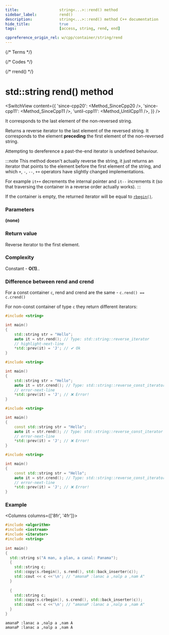 ```yaml
---
title:					string<...>::rend() method
sidebar_label:			rend()
description:			string<...>::rend() method C++ documentation
hide_title:				true
tags:					[access, string, rend, end]

cppreference_origin_rel: w/cpp/container/string/rend
---
```



{/* Terms */}

{/* Codes */}

{/* rrend() */}

# std::string rend() method

<SwitchView content={{
    'since-cpp20': <Method_SinceCpp20 />,
    'since-cpp11': <Method_SinceCpp11 />,
    'until-cpp11': <Method_UntilCpp11 />,
}} />

It corresponds to the last element of the non-reversed string.

Returns a <Tooltip title={Term_ContAlias_ReverseIterator}>reverse iterator</Tooltip> to the last element of the reversed string.
It corresponds to the element **preceding** the first element of the non-reversed string.

Attempting to dereference a past-the-end iterator is <Tooltip title={Term_UndefinedBehaviour}>undefined behaviour</Tooltip>.

:::note
This method doesn't actually reverse the string, it just returns an iterator that points to the element before the first element of the string,
and which `+`, `-`, `--`, `++` operators have slightly changed implementations.

For example `it++` decrements the internal pointer and `it--` increments it (so that traversing the container in a reverse order actually works).
:::

If the container is empty, the returned iterator will be equal to [`rbegin()`](rbegin).

### Parameters

**(none)**

### Return value

Reverse iterator to the first element.

### Complexity

Constant - **O(1)**..

### Difference between rend and crend

For a const container `c`, rend and crend are the same - `c.rend() == c.crend()`

For non-const container of type `c` they return different iterators:

<Tabs>
<TabItem value="non-const-container" label="Non const container" default>

<Tabs>
<TabItem value="rend" label="rend" default>


```cpp
#include <string> 

int main()
{
    std::string str = "Hello";
    auto it = str.rend(); // Type: std::string::reverse_iterator
    // highlight-next-line
    *std::prev(it) = 'J'; // ✔ Ok
}
```

</TabItem>
<TabItem value="crend" label="crend" default>

```cpp
#include <string>

int main()
{
    std::string str = "Hello";
    auto it = str.crend(); // Type: std::string::reverse_const_iterator
    // error-next-line
    *std::prev(it) = 'J'; // ❌ Error! 
}
```

</TabItem>
</Tabs>

</TabItem>
<TabItem value="const-container" label="Const container">

<Tabs>
<TabItem value="rend" label="rend" default>

```cpp
#include <string>

int main()
{
    const std::string str = "Hello";
    auto it = str.rend(); // Type: std::string::reverse_const_iterator
    // error-next-line
    *std::prev(it) = 'J'; // ❌ Error! 
}
```

</TabItem>
<TabItem value="crend" label="crend" default>

```cpp
#include <string>

int main()
{
    const std::string str = "Hello";
    auto it = str.crend(); // Type: std::string::reverse_const_iterator
    // error-next-line
    *std::prev(it) = 'J'; // ❌ Error! 
}
```

</TabItem>
</Tabs>

</TabItem>
</Tabs>

### Example

<Columns columns={['8fr', '4fr']}>
<div>

```cpp title='Main.cpp' showLineNumbers
#include <algorithm>
#include <iostream>
#include <iterator>
#include <string>
 
int main()
{
  std::string s("A man, a plan, a canal: Panama");
  {
    std::string c;
    std::copy(s.rbegin(), s.rend(), std::back_inserter(c));
    std::cout << c <<'\n'; // "amanaP :lanac a ,nalp a ,nam A"
  }
 
  {
    std::string c;
    std::copy(s.crbegin(), s.crend(), std::back_inserter(c));
    std::cout << c <<'\n'; // "amanaP :lanac a ,nalp a ,nam A"
  }
}
```

</div>
<div>

```plaintext title="Output"
amanaP :lanac a ,nalp a ,nam A
amanaP :lanac a ,nalp a ,nam A
```

</div>
</Columns>
